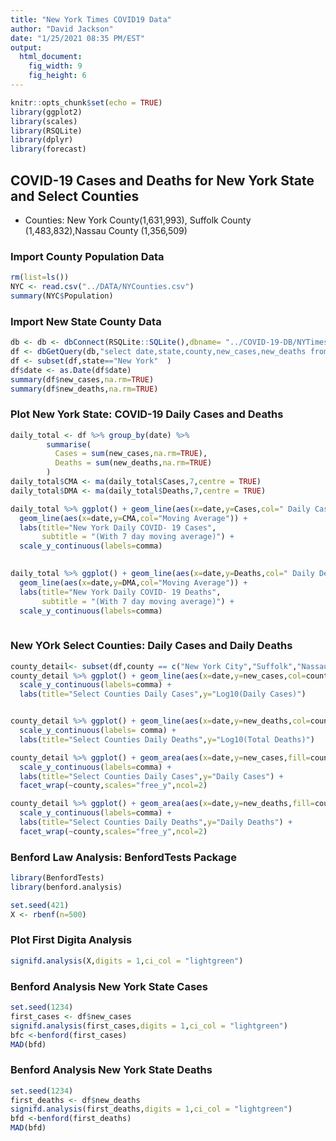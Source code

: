 ```yaml
---
title: "New York Times COVID19 Data"
author: "David Jackson"
date: "1/25/2021 08:35 PM/EST"
output: 
  html_document: 
    fig_width: 9
    fig_height: 6
---
```


```r
knitr::opts_chunk$set(echo = TRUE)
library(ggplot2)
library(scales)
library(RSQLite)
library(dplyr)
library(forecast)
```

## COVID-19 Cases and Deaths for New York State and Select Counties
* Counties:  New York County(1,631,993), Suffolk County (1,483,832),Nassau County	(1,356,509)

### Import County Population Data

```r
rm(list=ls())
NYC <- read.csv("../DATA/NYCounties.csv")
summary(NYC$Population)
```

### Import New State County Data

```r
db <- db <- dbConnect(RSQLite::SQLite(),dbname= "../COVID-19-DB/NYTimes.sqlite3")
df <- dbGetQuery(db,"select date,state,county,new_cases,new_deaths from COUNTYDAILY")
df <- subset(df,state=="New York"  )
df$date <- as.Date(df$date)
summary(df$new_cases,na.rm=TRUE)
summary(df$new_deaths,na.rm=TRUE)

```

### Plot New York State: COVID-19 Daily Cases and Deaths

```r
daily_total <- df %>% group_by(date) %>% 
        summarise(
          Cases = sum(new_cases,na.rm=TRUE),
          Deaths = sum(new_deaths,na.rm=TRUE)
        )
daily_total$CMA <- ma(daily_total$Cases,7,centre = TRUE)
daily_total$DMA <- ma(daily_total$Deaths,7,centre = TRUE)
```
```r
daily_total %>% ggplot() + geom_line(aes(x=date,y=Cases,col=" Daily Cases")) +
  geom_line(aes(x=date,y=CMA,col="Moving Average")) +
  labs(title="New York Daily COVID- 19 Cases",
       subtitle = "(With 7 day moving average)") +
  scale_y_continuous(labels=comma)
  
```
```r
daily_total %>% ggplot() + geom_line(aes(x=date,y=Deaths,col=" Daily Deaths")) +
  geom_line(aes(x=date,y=DMA,col="Moving Average")) +
  labs(title="New York Daily COVID- 19 Deaths",
       subtitle = "(With 7 day moving average)") +
  scale_y_continuous(labels=comma)
  
```

### New YOrk Select Counties: Daily Cases and Daily Deaths

```r
county_detail<- subset(df,county == c("New York City","Suffolk","Nassau"))
county_detail %>% ggplot() + geom_line(aes(x=date,y=new_cases,col=county)) +
  scale_y_continuous(labels=comma) +
  labs(title="Select Counties Daily Cases",y="Log10(Daily Cases)")


county_detail %>% ggplot() + geom_line(aes(x=date,y=new_deaths,col=county)) +
  scale_y_continuous(labels= comma) + 
  labs(title="Select Counties Daily Deaths",y="Log10(Total Deaths)") 
```
```r
county_detail %>% ggplot() + geom_area(aes(x=date,y=new_cases,fill=county)) +
  scale_y_continuous(labels=comma) +
  labs(title="Select Counties Daily Cases",y="Daily Cases") +
  facet_wrap(~county,scales="free_y",ncol=2)

county_detail %>% ggplot() + geom_area(aes(x=date,y=new_deaths,fill=county)) +
  scale_y_continuous(labels=comma) +
  labs(title="Select Counties Daily Deaths",y="Daily Deaths") +
  facet_wrap(~county,scales="free_y",ncol=2)
```

### Benford Law Analysis: BenfordTests Package

```r
library(BenfordTests)
library(benford.analysis)
```
```r
set.seed(421)
X <- rbenf(n=500)

```

### Plot First Digita Analysis

```r
signifd.analysis(X,digits = 1,ci_col = "lightgreen")
```

### Benford Analysis New York State Cases

```r
set.seed(1234)
first_cases <- df$new_cases
signifd.analysis(first_cases,digits = 1,ci_col = "lightgreen")
bfc <-benford(first_cases)
MAD(bfd)
```

### Benford Analysis New York State Deaths

```r
set.seed(1234)
first_deaths <- df$new_deaths
signifd.analysis(first_deaths,digits = 1,ci_col = "lightgreen")
bfd <-benford(first_deaths)
MAD(bfd)

```


